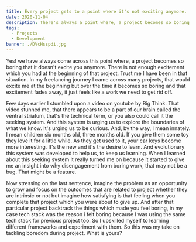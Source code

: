 ```yaml
---
title: Every project gets to a point where it's not exciting anymore.
date: 2020-11-04
description: There's always a point where, a project becomes so boring that it doesn't excite you anymore. There is not enough excitement which you had at the beginning of that project.  
tags:
  - Projects
  - Development
banner: ./DVcHsspdi.jpg
---
```


Yes! we have always come across this point where, a project becomes so boring that it doesn't excite you anymore. There is not enough excitement which you had at the beginning of that project. Trust me I have been in that situation. In my freelancing journey I came across many projects, that would excite me at the beginning but over the time it becomes so boring and that excitement fades away, it just feels like a work we need to get rid off.

Few days earlier I stumbled upon a video on youtube by Big Think. That video stunned me, that there appears to be a part of our brain called the ventral striatum, that's the technical term, or you also could call it the seeking system. And this system is urging us to explore the boundaries of what we know. It's urging us to be curious. And, by the way, I mean innately. I mean children six months old, three months old. If you give them some toy they love it for a little while. As they get used to it, your car keys become more interesting. It's the new and it's the desire to learn. And evolutionary this system was developed to help us, to keep us learning. When I learned about this seeking system it really turned me on because it started to give me an insight into why disengagement from boring work, that may not be a bug. That might be a feature.

Now stressing on the last sentence, imagine the problem as an opportunity to grow and focus on the outcomes that are related to project whether they are intrinsic or not but imagine how satisfying is that feeling when you complete that project which you were about to give up. And after that particular project backtrack the things which made you feel boring, in my case tech stack was the reason i felt boring because I was using the same tech stack for previous project too. So I upskilled myself to learning different frameworks and experiment with them. So this was my take on tackling boredom during project. What is yours?
